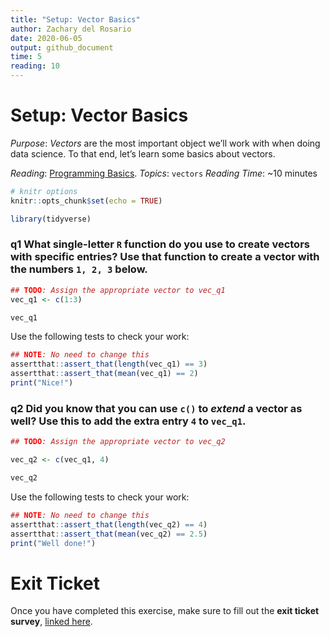 ```yaml
---
title: "Setup: Vector Basics"
author: Zachary del Rosario
date: 2020-06-05
output: github_document
time: 5
reading: 10
---
```


# Setup: Vector Basics

*Purpose*: *Vectors* are the most important object we'll work with when doing
data science. To that end, let's learn some basics about vectors.

*Reading*: [Programming Basics](https://rstudio.cloud/learn/primers/1.2).
*Topics*: `vectors`
*Reading Time*: ~10 minutes

```r
# knitr options
knitr::opts_chunk$set(echo = TRUE)
```

```r
library(tidyverse)

```

### __q1__ What single-letter `R` function do you use to create vectors with specific entries? Use that function to create a vector with the numbers `1, 2, 3` below.

```r
## TODO: Assign the appropriate vector to vec_q1
vec_q1 <- c(1:3)

vec_q1
```

Use the following tests to check your work:

```r
## NOTE: No need to change this
assertthat::assert_that(length(vec_q1) == 3)
assertthat::assert_that(mean(vec_q1) == 2)
print("Nice!")
```

### __q2__ Did you know that you can use `c()` to *extend* a vector as well? Use this to add the extra entry `4` to `vec_q1`.

```r
## TODO: Assign the appropriate vector to vec_q2

vec_q2 <- c(vec_q1, 4)

vec_q2
```

Use the following tests to check your work:

```r
## NOTE: No need to change this
assertthat::assert_that(length(vec_q2) == 4)
assertthat::assert_that(mean(vec_q2) == 2.5)
print("Well done!")
```

<!-- include-exit-ticket -->
# Exit Ticket
<!-- -------------------------------------------------- -->

Once you have completed this exercise, make sure to fill out the **exit ticket survey**, [linked here](https://docs.google.com/forms/d/e/1FAIpQLSeuq2LFIwWcm05e8-JU84A3irdEL7JkXhMq5Xtoalib36LFHw/viewform?usp=pp_url&entry.693978880=e-setup05-vectors-assignment.Rmd).

